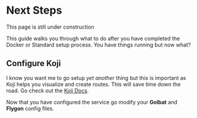 
# Next Steps

<Callout type="info" emoji="🚧">
  This page is still under construction
</Callout>

This guide walks you through what to do after you have completed the Docker or Standard setup process. You have things running but now what?

## Configure Koji

I know you want me to go setup _yet another_ thing but this is important as Koji helps you visualize and create routes. This will save time down the road. Go check out the [Koji Docs](https://koji.vercel.app).

Now that you have configured the service go modify your **Golbat** and **Flygon** config files.
